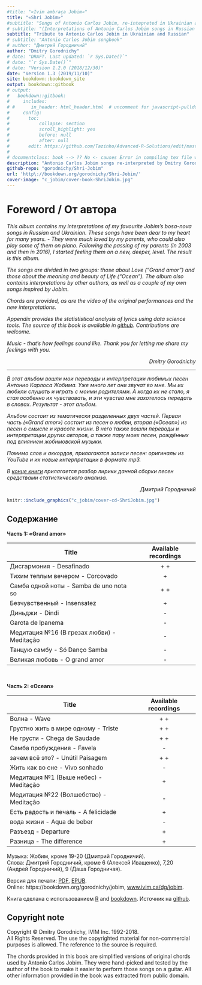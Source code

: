 ```yaml
--- 
#title: "«Ivim ambraça Jobim»"
title: "«Shri Jobim»"
#subtitle: "Songs of Antonio Carlos Jobim, re-intepreted in Ukrainian and Russian"
# subtitle: "(Interpretations of Antonio Carlos Jobim songs in Russian 
subtitle: "Tribute to Antonio Carlos Jobim in Ukrainian and Russian"
# subtitle: "Antonio Carlos Jobim songbook"
# author: "Дмитрий Городничий"
author: "Dmitry Gorodnichy"
# date: "DRAFT. Last updated: `r Sys.Date()`"
# date: "`r Sys.Date()`"
# date: "Version 1.2.0 (2018/12/30)"
date: "Version 1.3 (2019/11/10)"
site: bookdown::bookdown_site
output: bookdown::gitbook
# output:
#   bookdown::gitbook:
#     includes:
# #      in_header: html_header.html  # uncomment for javascript-pulldowns
#     config:
#       toc:
#           collapse: section
#           scroll_highlight: yes
#           before: null
#           after: null
#       edit: https://github.com/Tazinho/Advanced-R-Solutions/edit/master/%s
# 
# documentclass: book --> ?? No <- causes Error in compiling tex file with Russian letters
description: "Antonio Carlos Jobim songs re-interpreted by Dmitry Gorodnichy"
github-repo: "gorodnichy/Shri-Jobim"
url: 'http\://bookdown.org/gorodnichy/Shri-Jobim/'
cover-image: "c_jobim/cover-book-ShriJobim.jpg"
---
```


<!-- <img alt="« Shri Jobim »" border="1" height="500" src="images/cover-book-ShriJobim.jpg"  /> <br> -->

<!-- DLQ EPUB 


-->





# Foreword / От автора {-}


<i>This album contains my interpretations of my favourite Jobim's bosa-nova songs in Russian and Ukrainian. 
These songs have been dear to my heart for many years. - 
They were much loved by my parents, who could also play some of them on piano.
Following the passing of my parents (in 2003 and then in 2016),  I started feeling them on a new, deeper, level. 
<!-- This is how this album was created. -->
<!-- Then I started playing them on the guitar, however with my own lyrics which transcribe my feelings in words.   -->
The result is this album. 

The songs are divided in two groups:  those about Love ("Grand amor") and those about the meaning and beauty of Life ("Ocean").
The album also contains interpretations by other authors, 
<!-- including that by my  brother and niece,  -->
as well as a couple of my own songs inspired by Jobim. 

Chords are provided, as are the video of the original performances and the new interpretations.

Appendix provides the statististical  analysis of lyrics using data science tools. The source of this book is available in [github](https://github.com/gorodnichy/Shri-Jobim). Contributions are welcome.
<!-- Being a data scientist myself, I'm also providing the statististical  analysis of lyrics using data science visualization tools. The source of this book code -->


<!-- What is beautiful about music is that as eternal as it trans -->
<!-- People of all time and a -->
<!-- This makes it sacred, expecially such beautiful music as composed by Jobim. -->

<!-- is  you don't need to know the language -->

<!-- Enjoy !- Music does not have linquistic borders ! -->

 
Music - that's how feelings sound like. 
Thank you for letting me share my feelings with you. 


<p align=right> Dmitry Gorodnichy </p>


</i>

---

<i>В этот альбом вошли мои переводы и интерпретации  любимых песен Антонио Карлоса Жобима. 
Уже много лет они звучат во мне. Мы их любили слушать и играть с моими родителями.  А когда их не стало,   я  стал особенно их чувствовать, и эти чувства мне захотелось  передать в словах. Результат -  этот альбом. 


<!--в том варианте как я их играю,  Упрощённые аккорды прилагаются для желающих их сыграть.  -->







<!-- # Table of Content {-} -->


Альбом состоит из тематически разделенных двух частей. Первая часть («Grand amor») состоит из песен о любви, вторая  («Ocean») из песен о смысле и красоте жизни. 
В него также вошли переводы и интерпретации других авторов, 
<!-- включая моих  брата и племянницы,  -->
а также пару моих песен, рождённых под влиянием жобимовской музыки.

<!-- Аккорды прилагаются. -->


Помимо слов и аккордов, прилагаются записи песен: оригиналы из YouTube и  их новые интерпретации в формате mp3. 
<!-- Записи, помеченные "+", содержат дорожку, наложенную на *правый* канал первоначальной записи. Регулируя баланс, можно достичь желаемой громкости добавленной дорожки. -->

<!-- песни страницы к песни странице  -->
<!-- Переход от песни к песни можно осуществить либо через открывающееся слева меню, либо передвигаясь последовательно  по линкам внизу каждой страницы.  -->
<!-- Имеющиеся на данный момент записи прилагаются в линках. -->

В [конце книги](TextMining.html) прилагается разбор лирики данной сборки песен средствами статистического анализа.

<!-- Приятного прослушивания !  Через музыку вы почувствуете то что нелзя увидет' глазами - то что было и то что будет-->

<p align=right> Дмитрий Городничий </p>

</i>


```r
knitr::include_graphics("c_jobim/cover-cd-ShriJobim.jpg")
```



## Содержание {-}


<!-- 
```r
knitr::include_graphics("images/cover-cd-ShriJobim.jpg")
```
-->


<!-- ## Архив музыки {-} -->



<!-- <i> Last updated:  31.1.2018 </i> <br> -->

<b> Часть 1: «Grand amor»  </b>


Title | Available recordings
----- | :---: 
Дисгармония - Desafinado |  + +
Тихим теплым вечером - Corcovado | + 
Самба одной ноты - Samba de uno nota so | + + 
Безчувственный - Insensatez | + 
Диньджи - Dindi | - 
Garota de Ipanema | - 
Медитация №16 (В грезах любви) - Meditação | - 
Танцую самбу - Só Danço Sambа | - 
Великая любовь - O grand amor | -
<!-- Не уходи - Por causa de voce  | - | - -->
<!-- Я любил - Amor em paz  | - | - -->


<br>
 
<b> Часть 2:  «Ocean»  </b>


Title | Available recordings
----- | :---: 
Волна - Wave | + +
Грустно жить в мире одному - Triste | + +
Не грусти - Chega de Saudade | + +
Самба пробуждения - Favela| - 
зачем всё это? - Unútil Paisagem  | + +
Жить как во сне - Vivo sonhado  | - 
Медитация №1 (Выше небес) - Meditação | + 
Медитация №22 (Волшебство) - Meditação | - 
Есть радость и печаль - A felicidade | + 
вода жизни - Aqua de beber | - 
Разъезд - Departure | + 
Разница - The difference| + 


<!-- Гитара, синтезаторы, голос: ДГ. Все други -->



<!-- 

Title | Available recordings
----- | :---: 
Дисгармония - Desafinado |  [+Joao](http://www.ivim.ca/dg/jobim/media/desafinado-w-joao.mp3)  [+Stan](http://www.ivim.ca/dg/jobim/media/desafinado-w-stan.mp3) 
Тихим теплым вечером - Corcovado | [+Stan](http://www.ivim.ca/dg/jobim/media/corcovado-w-stan.mp3)  [+Joao](http://www.ivim.ca/dg/jobim/media/corcovado-w-joao.mp3) 
Самба одной ноты - Samba de uno nota so | [+Elis](http://www.ivim.ca/dg/jobim/media/samba-de-uno-nota-w-elis.mp3)  [+Joao](http://www.ivim.ca/dg/jobim/media/samba-de-uno-nota-w-joao.mp3) 
Безчувственный - Insensatez | [+Joao](http://www.ivim.ca/dg/jobim/media/insensatez-w-joao.mp3) 
Диньджи - Dindi | - 
Garota de Ipanema | - 
Медитация №16 (В грезах любви) - Meditação | - 
Танцую самбу - Só Danço Sambа | - 
Великая любовь - O grand amor | -


 
### Part 2: Ocean {-}


Title | Available recordings
----- | :---: 
Волна - Wave | [w.Guitar](http://www.ivim.ca/dg/jobim/media/wave-D7.mp3)  [w.Piano](http://www.ivim.ca/dg/jobim/media/wave-w-instr.mp3) 
Не грусти -  Chega de Saudade  | - 
Самба пробуждения - Favela| - 
зачем всё это? - Unútil Paisagem  | [+Elis](http://www.ivim.ca/dg/jobim/media/unutil-paisagem-w-elis.mp3)  [w.Piano](http://www.ivim.ca/dg/jobim/media/unutil-paisagem-w-instr.mp3) 
Грустно жить в мире одному - Triste | [+Elis](http://www.ivim.ca/dg/jobim/media/triste-w-elis.mp3)  [w.Piano](http://www.ivim.ca/dg/jobim/media/triste-w-instr.mp3) 
Жить как во сне - Vivo sonhado  | - 
Медитация №1 (Выше небес) - Meditação | [w.synth](http://www.ivim.ca/dg/jobim/media/meditation1-D7.mp3) 
Медитация №22 (Волшебство) - Meditação | - 
Есть радость и печаль - A felicidade | [+Ella](http://www.ivim.ca/dg/jobim/media/a-felicidade-w-ella.mp3) 
вода жизни - Aqua de beber | - 
Разъезд - Departure | + 
Разница - The difference| [Midi](https://drive.google.com/open?id=1PQtlzIVXUZgbLZPuj6N964yxTFMtmbbL)


-->

<!-- 
[+Ella](http://www.ivim.ca/dg/jobim/media/a-felicidade-w-ella.mp3)
[+Stan](http://www.ivim.ca/dg/jobim/media/corcovado-w-stan.mp3)
[+Joao](http://www.ivim.ca/dg/jobim/media/corcovado-w-joao.mp3)
[+Joao](http://www.ivim.ca/dg/jobim/media/desafinado-w-joao.mp3)
[+Stan](http://www.ivim.ca/dg/jobim/media/desafinado-w-stan.mp3)
[+Joao](http://www.ivim.ca/dg/jobim/media/insensatez-w-joao.mp3)
[w.synth](http://www.ivim.ca/dg/jobim/media/meditation1-D7.mp3)
[+Elis](http://www.ivim.ca/dg/jobim/media/samba-de-uno-nota-w-elis.mp3)
[+Joao](http://www.ivim.ca/dg/jobim/media/samba-de-uno-nota-w-joao.mp3)
[+Elis](http://www.ivim.ca/dg/jobim/media/triste-w-elis.mp3)
[w.Piano](http://www.ivim.ca/dg/jobim/media/triste-w-instr.mp3)
[+Elis](http://www.ivim.ca/dg/jobim/media/unutil-paisagem-w-elis.mp3)
[w.Piano](http://www.ivim.ca/dg/jobim/media/unutil-paisagem-w-instr.mp3)
[+Ella](http://www.ivim.ca/dg/jobim/media/wave-D7.mp3)
[w.Piano](http://www.ivim.ca/dg/jobim/media/wave-w-instr.mp3)
-->

<!-- 
[Video](https://drive.google.com/open?id=1lyR1L1y31djsSJQBju4Je0GUkzBIOYAi)



[ [Играть все](http://www.ivim.ca/dg/jobim/media/jobim.m3u) ]
[ [Выбрать из директории](http://www.ivim.ca/dg/jobim/media) ]

-->
<!-- <audio controls><source src="http://www.ivim.ca/dg/jobim/media/jobim.m3u"></audio> -->


<!-- Play all instrumental: video, audio -->
<!-- Play all backing tracks: video, audio -->
<!-- Play all interpretations: video, audio -->




<!-- Music by -->
<!-- Lyrics by  -->
<!-- Chords transcribed by  -->
<!-- The books is created using bookdown in R.  -->
<!-- Backing tracks are created using Chordbot. -->




Музыка: Жобим, кроме 19-20 (Дмитрий Городничий).   
Слова: Дмитрий Городничий, кроме 6 (Алексей  Иващенко), 7,20 (Андрей Городничий), 9 (Даша Городничaя).  



Версия для печати:  [PDF](Shri-Jobim.pdf), [EPUB](Shri-Jobim.epub).   
Online: https://bookdown.org/gorodnichy/jobim, [www.ivim.ca/dg/jobim](http://www.ivim.ca/dg/jobim).

<!-- [Follow this album on Google+](https://plus.google.com/u/1/collection/Eg2aKE)  -->


Книга сделана с использованием [R](https://www.rstudio.com/) and [bookdown](https://bookdown.org/). Источник на [github](https://github.com/gorodnichy/Shri-Jobim).

## Copyright note {-}

Copyright &copy; Dmitry Gorodnichy, IVIM Inc. 1992-2018.   
All Rights Reserved. The use the copyrighted material for non-commercial purposes is allowed. The reference to the source is required. 
 
The chords provided in this book are simplified versions of original chords used by Antonio Carlos Jobim. They were hand-picked and tested by the author of the book to make it easier to perform those songs on a guitar. All other information provided in the book was extracted from public domain.


